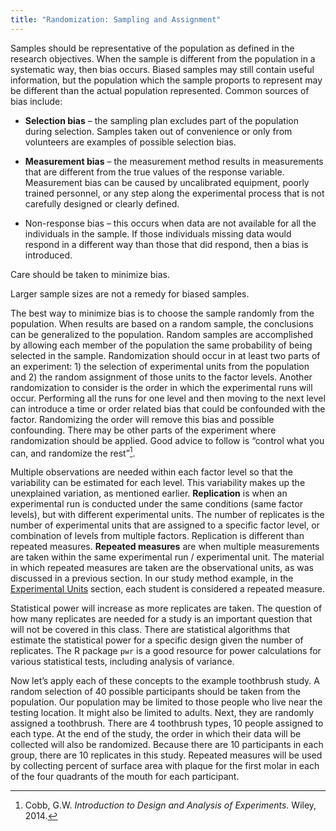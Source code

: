 ```yaml
---
title: "Randomization: Sampling and Assignment"
---
```


Samples should be representative of the population as defined in the research objectives. When the sample is different from the population in a systematic way, then bias occurs. Biased samples may still contain useful information, but the population which the sample proports to represent may be different than the actual population represented. Common sources of bias include:

-   **Selection bias** -- the sampling plan excludes part of the population during selection. Samples taken out of convenience or only from volunteers are examples of possible selection bias.

-   **Measurement bias** -- the measurement method results in measurements that are different from the true values of the response variable. Measurement bias can be caused by uncalibrated equipment, poorly trained personnel, or any step along the experimental process that is not carefully designed or clearly defined.

-   Non-response bias -- this occurs when data are not available for all the individuals in the sample. If those individuals missing data would respond in a different way than those that did respond, then a bias is introduced.

Care should be taken to minimize bias.

::: callout-warning
Larger sample sizes are not a remedy for biased samples.
:::

The best way to minimize bias is to choose the sample randomly from the population. When results are based on a random sample, the conclusions can be generalized to the population. Random samples are accomplished by allowing each member of the population the same probability of being selected in the sample. Randomization should occur in at least two parts of an experiment: 1) the selection of experimental units from the population and 2) the random assignment of those units to the factor levels. Another randomization to consider is the order in which the experimental runs will occur. Performing all the runs for one level and then moving to the next level can introduce a time or order related bias that could be confounded with the factor. Randomizing the order will remove this bias and possible confounding. There may be other parts of the experiment where randomization should be applied. Good advice to follow is "control what you can, and randomize the rest"[^1].

[^1]: Cobb, G.W. *Introduction to Design and Analysis of Experiments.* Wiley, 2014.

Multiple observations are needed within each factor level so that the variability can be estimated for each level.  This variability makes up the unexplained variation, as mentioned earlier.  **Replication** is when an experimental run is conducted under the same conditions (same factor levels), but with different experimental units.  The number of replicates is the number of experimental units that are assigned to a specific factor level, or combination of levels from multiple factors.   Replication is different than repeated measures.  **Repeated measures** are when multiple measurements are taken within the same experimental run / experimental unit.  The material in which repeated measures are taken are the observational units, as was discussed in a previous section. In our study method example, in the [Experimental Units](experimental_units.qmd) section, each student is considered a repeated measure.

Statistical power will increase as more replicates are taken.  The question of how many replicates are needed for a study is an important question that will not be covered in this class.  There are statistical algorithms that estimate the statistical power for a specific design given the number of replicates.  The R package `pwr` is a good resource for power calculations for various statistical tests, including analysis of variance.  

Now let’s apply each of these concepts to the example toothbrush study.  A random selection of 40 possible participants should be taken from the population.  Our population may be limited to those people who live near the testing location.  It might also be limited to adults.  Next, they are randomly assigned a toothbrush. There are 4 toothbrush types, 10 people assigned to each type.  At the end of the study, the order in which their data will be collected will also be randomized.  Because there are 10 participants in each group, there are 10 replicates in this study.  Repeated measures will be used by collecting percent of surface area with plaque for the first molar in each of the four quadrants of the mouth for each participant.   

